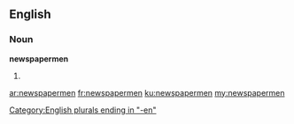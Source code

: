 ==English==

===Noun===
'''newspapermen'''

# {{plural of|[[newspaperman]]}}

[[Category:English plurals ending in "-en"]]

[[ar:newspapermen]]
[[fr:newspapermen]]
[[ku:newspapermen]]
[[my:newspapermen]]